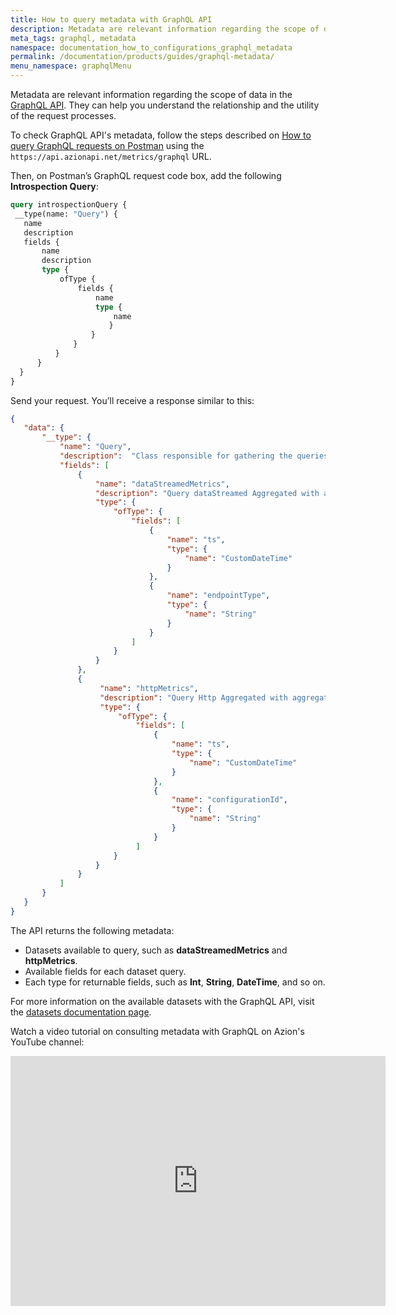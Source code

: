 ```yaml
---
title: How to query metadata with GraphQL API
description: Metadata are relevant information regarding the scope of data in the GraphQL API. They can help us understand the relationship and the utility of the request processes.
meta_tags: graphql, metadata
namespace: documentation_how_to_configurations_graphql_metadata
permalink: /documentation/products/guides/graphql-metadata/
menu_namespace: graphqlMenu
---
```


Metadata are relevant information regarding the scope of data in the [GraphQL API](/en/documentation/products/graphql-api-overview). They can help you understand the relationship and the utility of the request processes.

To check GraphQL API's metadata, follow the steps described on [How to query GraphQL requests on Postman](/en/documentation/products/guides/query-graphql-postman/) using the `https://api.azionapi.net/metrics/graphql` URL.

Then, on Postman’s GraphQL request code box, add the following **Introspection Query**:

```graphql
query introspectionQuery {
 __type(name: "Query") {
   name
   description
   fields {
       name
       description
       type {
           ofType {
               fields {
                   name
                   type {
                       name
                      }
                  }
              }
          }
      }
  }
}
```

Send your request. You’ll receive a response similar to this:

```json
{
   "data": {
       "__type": {
           "name": "Query",
           "description":  "Class responsible for gathering the queries from the datasets and returning them in the form of graphql schema to the Django view.",
           "fields": [
               {
                   "name": "dataStreamedMetrics",
                   "description": "Query dataStreamed Aggregated with aggregate options.",
                   "type": {
                       "ofType": {
                           "fields": [
                               {
                                   "name": "ts",
                                   "type": {
                                       "name": "CustomDateTime"
                                   }
                               },
                               {
                                   "name": "endpointType",
                                   "type": {
                                       "name": "String"
                                   }
                               }
                           ]
                       }
                   }
               },
               {
                    "name": "httpMetrics",
                    "description": "Query Http Aggregated with aggregate options.",
                    "type": {
                        "ofType": {
                            "fields": [
                                {
                                    "name": "ts",
                                    "type": {
                                        "name": "CustomDateTime"
                                    }
                                },
                                {
                                    "name": "configurationId",
                                    "type": {
                                        "name": "String"
                                    }
                                }
                            ]
                       }
                   }
               }
           ]
       }
   }
}
```

The API returns the following metadata:

- Datasets available to query, such as **dataStreamedMetrics** and **httpMetrics**.
- Available fields for each dataset query.
- Each type for returnable fields, such as **Int**, **String**, **DateTime**, and so on.

For more information on the available datasets with the GraphQL API, visit the [datasets documentation page](/en/documentation/products/graphql-api-features/#datasets).

Watch a video tutorial on consulting metadata with GraphQL on Azion's YouTube channel:

<iframe
   src="https://www.youtube.com/embed/aQ16J8-I_0s"
   loading="lazy"
   width="600"
   height="400"
   title="Consulting metadata with GraphQL via Azion API"
   frameborder="0"
   allow="accelerometer; autoplay; clipboard-write; encrypted-media; gyroscope; picture-in-picture; web-share"
   allowfullscreen></iframe>

